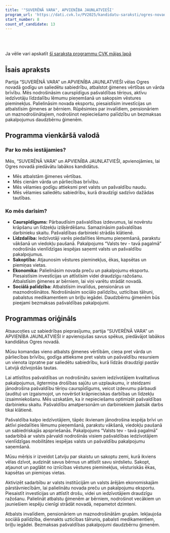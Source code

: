 ```yaml
---
title: '"SUVERĒNĀ VARA", APVIENĪBA JAUNLATVIEŠI'
program_url: 'https://dati.cvk.lv/PV2025/kandidatu-saraksti/ogres-novads/suverena-vara-apvieniba-jaunlatviesi'
start_number: 8
count_of_candidate: 13
---
```



<Badge text="Ģimenes vērtības" variant="note" size="small" /> <Badge text="Pašvaldības caurspīdīgums" variant="note" size="small" /> <Badge text="Iedzīvotāju līdzdalība" variant="note" size="small" /> <Badge text="Vēstures pieminekļu saglabāšana" variant="note" size="small" /> <Badge text="Atbalsts sociāli mazaizsargātajiem" variant="note" size="small" />

<br/><br/> 

<Card title='Šis ir mākslīga intelekta ģenerēts apraksts' icon='starlight'>
    Ja vēlie vari apskatīt <a href={frontmatter.program_url} target='_blank'>šī saraksta programmu CVK mājas lapā</a>
    </Card>

## Īsais apraksts

Partija “SUVERĒNĀ VARA” un APVIENĪBA JAUNLATVIEŠI vēlas Ogres novadā godīgu un saliedētu sabiedrību, atbalstot ģimenes vērtības un vārda brīvību. Mēs nodrošināsim caurspīdīgus pašvaldības tēriņus, aktīvu iedzīvotāju līdzdalību lēmumu pieņemšanā un sakopsim vēstures pieminekļus. Palielināsim novada eksportu, piesaistīsim investīcijas un atbalstīsim ģimenes ar bērniem. Rūpēsimies par invalīdiem, pensionāriem un maznodrošinātajiem, nodrošinot nepieciešamo palīdzību un bezmaksas pakalpojumus daudzbērnu ģimenēm.

## Programma vienkāršā valodā

### Par ko mēs iestājamies?

Mēs, “SUVERĒNĀ VARA” un APVIENĪBA JAUNLATVIEŠI, apvienojāmies, lai Ogres novadā piedāvātu labākos kandidātus.

*   Mēs atbalstām ģimenes vērtības.
*   Mēs cienām vārda un pārliecības brīvību.
*   Mēs vēlamies godīgu attieksmi pret valsts un pašvaldību naudu.
*   Mēs vēlamies saliedētu sabiedrību, kurā draudzīgi sadzīvo dažādas tautības.

### Ko mēs darīsim?

*   **Caurspīdīgums:** Pārbaudīsim pašvaldības izdevumus, lai novērstu krāpšanu un līdzekļu izšķērdēšanu. Samazināsim pašvaldības darbinieku skaitu. Pašvaldības darbinieki strādās klātienē.
*   **Līdzdalība:** Iedzīvotāji varēs piedalīties lēmumu pieņemšanā, parakstu vākšanā un viedokļu paušanā. Pakalpojums “Valsts tev - tavā pagalmā” nodrošinās vienlīdzīgas iespējas saņemt valsts un pašvaldību pakalpojumus.
*   **Sakoptība:** Atjaunosim vēstures pieminekļus, ēkas, kapsētas un piemiņas vietas.
*   **Ekonomika:** Palielināsim novada preču un pakalpojumu eksportu. Piesaistīsim investīcijas un attīstīsim videi draudzīgu ražošanu. Atbalstīsim ģimenes ar bērniem, lai viņi varētu strādāt novadā.
*   **Sociālā palīdzība:** Atbalstīsim invalīdus, pensionārus un maznodrošinātos. Nodrošināsim sociālo palīdzību, uzticības tālruni, pabalstus medikamentiem un briļļu iegādei. Daudzbērnu ģimenēm būs pieejami bezmaksas pašvaldības pakalpojumi.

## Programmas oriģināls

Atsaucoties uz sabiedrības pieprasījumu, partija “SUVERĒNĀ VARA” un APVIENĪBA JAUNLATVIEŠI ir apvienojušas savus spēkus, piedāvājot labākos kandidātus Ogres novadā.

Mūsu komandas vieno atbalsts ģimenes vērtībām, cieņa pret vārda un pārliecības brīvību, godīga attieksme pret valsts un pašvaldību resursiem un vienota izpratne par saliedētu sabiedrību, kurā līdzās draudzīgi pastāv Latvijā dzīvojošās tautas.

Lai attīstītos pašvaldības un nodrošinātu saviem iedzīvotājiem kvalitatīvus pakalpojumus, ilgtermiņa drošības sajūtu un uzplaukumu, ir steidzami jānodrošina pašvaldību tēriņu caurspīdīgums, veicot izdevumu pārbaudi (auditu) un izgaismojot, un novēršot krāpnieciskas darbības un līdzekļu izsaimniekošanu. Mēs uzskatām, ka ir nepieciešams optimizēt pašvaldības darbinieku skaitu. Pašvaldību amatpersonām un darbiniekiem jāatsāk darbs tikai klātienē.

Pašvaldība kalpo iedzīvotājiem, tāpēc ikvienam jānodrošina iespēja brīvi un aktīvi piedalīties lēmumu pieņemšanā, parakstu vākšanā, viedokļu paušanā un sabiedriskajās apspriešanās. Pakalpojums “Valsts tev - tavā pagalmā” sadarbībā ar valsts pārvaldi nodrošinās visiem pašvaldības iedzīvotājiem vienlīdzīgas mobilitātes iespējas valsts un pašvaldību pakalpojumu saņemšanā.

Mūsu mērķis ir izveidot Latviju par skaistu un sakoptu zemi, kurā ikviens vēlas dzīvot, audzināt savus bērnus un attīstīt savu sirdslietu. Sakopt, atjaunot un paglābt no iznīcības vēstures pieminekļus, vēsturiskās ēkas, kapsētas un piemiņas vietas.

Aktivizēt sadarbību ar valsts institūcijām un valsts ārējām ekonomiskajām pārstāvniecībām, lai palielinātu novada preču un pakalpojumu eksportu. Piesaistīt investīcijas un attīstīt drošu, videi un iedzīvotājiem draudzīgu ražošanu. Palielināt atbalstu ģimenēm ar bērniem, nodrošinot vecākiem un jauniešiem iespēju cienīgi strādāt novadā, nepametot dzimteni.

Atbalsts invalīdiem, pensionāriem un maznodrošinātām grupām. Iekļaujoša sociālā palīdzība, diennakts uzticības tālrunis, pabalsti medikamentiem, briļļu iegādei. Bezmaksas pašvaldības pakalpojumi daudzbērnu ģimenēm.
